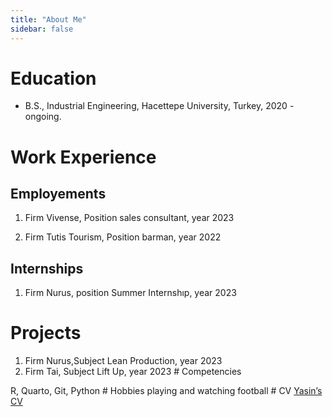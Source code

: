 ```yaml
---
title: "About Me"
sidebar: false 
---
```


# Education

-   B.S., Industrial Engineering, Hacettepe University, Turkey, 2020 - ongoing.

# Work Experience

## Employements

1.  Firm Vivense, Position sales consultant, year 2023

2.  Firm Tutis Tourism, Position barman, year 2022

## Internships

1.  Firm Nurus, position Summer Internshıp, year 2023


# Projects
1. Firm Nurus,Subject Lean Production, year 2023
2. Firm Tai, Subject Lift Up, year 2023
# Competencies

R, Quarto, Git, Python
# Hobbies
playing and watching football
# CV
[Yasin's CV](https://drive.google.com/file/d/1F2nZWQG1kv_td7Yp9tZDMrGNwvHpmHi6/view?usp=drive_link)
